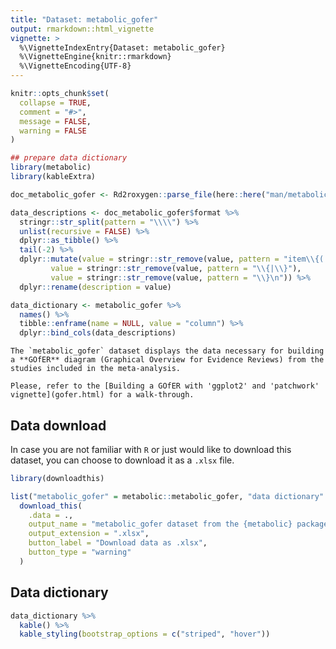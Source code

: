 ```yaml
---
title: "Dataset: metabolic_gofer"
output: rmarkdown::html_vignette
vignette: >
  %\VignetteIndexEntry{Dataset: metabolic_gofer}
  %\VignetteEngine{knitr::rmarkdown}
  %\VignetteEncoding{UTF-8}
---
```


```r
knitr::opts_chunk$set(
  collapse = TRUE,
  comment = "#>",
  message = FALSE,
  warning = FALSE
)
```

```r
## prepare data dictionary
library(metabolic)
library(kableExtra)

doc_metabolic_gofer <- Rd2roxygen::parse_file(here::here("man/metabolic_gofer.Rd"))

data_descriptions <- doc_metabolic_gofer$format %>% 
  stringr::str_split(pattern = "\\\\") %>% 
  unlist(recursive = FALSE) %>% 
  dplyr::as_tibble() %>% 
  tail(-2) %>% 
  dplyr::mutate(value = stringr::str_remove(value, pattern = "item\\{(.*?)\\}"),
         value = stringr::str_remove(value, pattern = "\\{|\\}"),
         value = stringr::str_remove(value, pattern = "\\}\n")) %>% 
  dplyr::rename(description = value)

data_dictionary <- metabolic_gofer %>% 
  names() %>% 
  tibble::enframe(name = NULL, value = "column") %>% 
  dplyr::bind_cols(data_descriptions)
```

```block
The `metabolic_gofer` dataset displays the data necessary for building a **GOfER** diagram (Graphical Overview for Evidence Reviews) from the studies included in the meta-analysis.

Please, refer to the [Building a GOfER with 'ggplot2' and 'patchwork' vignette](gofer.html) for a walk-through.
```

## Data download

In case you are not familiar with `R` or just would like to download this dataset, you can choose to download it as a `.xlsx` file.

```r
library(downloadthis)

list("metabolic_gofer" = metabolic::metabolic_gofer, "data dictionary" = data_dictionary) %>% 
  download_this(
    .data = ., 
    output_name = "metabolic_gofer dataset from the {metabolic} package", 
    output_extension = ".xlsx", 
    button_label = "Download data as .xlsx", 
    button_type = "warning"
  )
```

## Data dictionary

```r
data_dictionary %>% 
  kable() %>%
  kable_styling(bootstrap_options = c("striped", "hover"))
```

